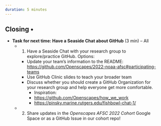 ```yaml
---
duration: 5 minutes
---
```


## Closing • 

- **Task for next time: Have a Seaside Chat about GitHub** (3 min) – All 
  - 1) Have a Seaside Chat with your research group to explore/practice GitHub. Options:
    - Update your team’s information to the README: [https://github.com/Openscapes/2022-noaa-afsc#participating-teams](https://github.com/Openscapes/2022-noaa-afsc#participating-teams) 
    - Use GitHub Clinic slides to teach your broader team
    - Discuss whether you should create a GitHub Organization for your research group and help everyone get more comfortable. 
      - Inspiration:
      - [https://github.com/Openscapes/how_we_work](https://github.com/Openscapes/how_we_work)
      - [https://pinsky.marine.rutgers.edu/fishbowl-chat-1/](https://pinsky.marine.rutgers.edu/fishbowl-chat-1/) 
  - 2) Share updates in the _Openscapes AFSC 2022 Cohort_ Google Space or as a GitHub Issue in our cohort repo!